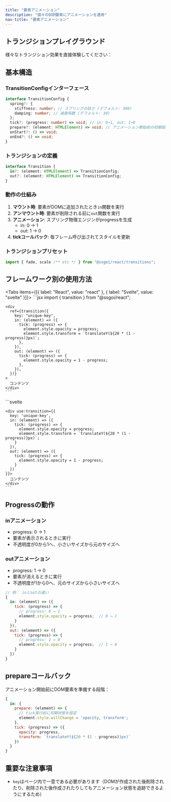 ```yaml
---
title: "要素アニメーション"
description: "個々のDOM要素にアニメーションを適用"
nav-title: "要素アニメーション"
---
```



## トランジションプレイグラウンド

様々なトランジション効果を直接体験してください：

<TransitionPlayground />

## 基本構造

### TransitionConfigインターフェース

```typescript
interface TransitionConfig {
  spring?: {
    stiffness: number; // スプリングの硅さ (デフォルト: 300)
    damping: number; // 減衰係数 (デフォルト: 30)
  };
  tick?: (progress: number) => void; // in: 0→1, out: 1→0
  prepare?: (element: HTMLElement) => void; // アニメーション開始前の初期設定
  onStart?: () => void;
  onEnd?: () => void;
}
```

### トランジションの定義

```typescript
interface Transition {
  in?: (element: HTMLElement) => TransitionConfig;
  out?: (element: HTMLElement) => TransitionConfig;
}
```

### 動作の仕組み

1. **マウント時**: 要素がDOMに追加されたとき`in`関数を実行
2. **アンマウント時**: 要素が削除される前に`out`関数を実行
3. **アニメーション**: スプリング物理エンジンがprogressを生成
   - in: 0 → 1
   - out: 1 → 0
4. **tickコールバック**: 毎フレーム呼び出されてスタイルを更新

### トランジションプリセット

```typescript
import { fade, scale /** etc */ } from "@ssgoi/react/transitions";
```

## フレームワーク別の使用方法

<Tabs items={[{ label: "React", value: "react" }, { label: "Svelte", value: "svelte" }]}>
  <TabPanel value="react">
    ```jsx
    import { transition } from "@ssgoi/react";

    <div
      ref={transition({
        key: "unique-key",
        in: (element) => ({
          tick: (progress) => {
            element.style.opacity = progress;
            element.style.transform = `translateY(${20 * (1 - progress)}px)`;
          },
        }),
        out: (element) => ({
          tick: (progress) => {
            element.style.opacity = 1 - progress;
          },
        }),
      })}
    >
      コンテンツ
    </div>
    ```
  </TabPanel>
  
  <TabPanel value="svelte">
    ```svelte
    <script>
      import { transition } from '@ssgoi/svelte';
    </script>

    <div use:transition={{
      key: 'unique-key',
      in: (element) => ({
        tick: (progress) => {
          element.style.opacity = progress;
          element.style.transform = `translateY(${20 * (1 - progress)}px)`;
        }
      }),
      out: (element) => ({
        tick: (progress) => {
          element.style.opacity = 1 - progress;
        }
      })
    }}>
      コンテンツ
    </div>
    ```
  </TabPanel>
</Tabs>

## Progressの動作

### inアニメーション

- progress: 0 → 1
- 要素が表示されるときに実行
- 不透明度が0から1へ、小さいサイズから元のサイズへ

### outアニメーション

- progress: 1 → 0
- 要素が消えるときに実行
- 不透明度が1から0へ、元のサイズから小さいサイズへ

```jsx
// 例： inとoutの違い
{
  in: (element) => ({
    tick: (progress) => {
      // progress: 0 → 1
      element.style.opacity = progress;  // 0 → 1
    }
  }),
  out: (element) => ({
    tick: (progress) => {
      // progress: 1 → 0
      element.style.opacity = progress;  // 1 → 0
    }
  })
}
```

## prepareコールバック

アニメーション開始前にDOM要素を準備する段階：

```jsx
{
  in: {
    prepare: (element) => {
      // tick実行前に初期状態を設定
      element.style.willChange = 'opacity, transform';
    },
    tick: (progress) => ({
      opacity: progress,
      transform: `translateY(${20 * (1 - progress)}px)`
    })
  }
}
```

## 重要な注意事項

- `key`はページ内で一意である必要があります（DOMが作成された後削除されたり、削除された後作成されたりしてもアニメーション状態を追跡できるようにするため）
